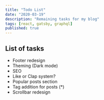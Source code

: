 ```yaml
---
title: "Todo List"
date: "2020-03-19"
description: "Remaining tasks for my blog"
tags: [react, gatsby, graphql]
published: true
---
```


## List of tasks

- Footer redesign
- Theming (Dark mode)
- SEO
- Like or Clap system?
- Popular posts section
- Tag addition for posts (\*)
- Scrollbar redesign
